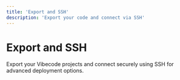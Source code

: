 ```yaml
---
title: 'Export and SSH'
description: 'Export your code and connect via SSH'
---
```


# Export and SSH

Export your Vibecode projects and connect securely using SSH for advanced deployment options.
